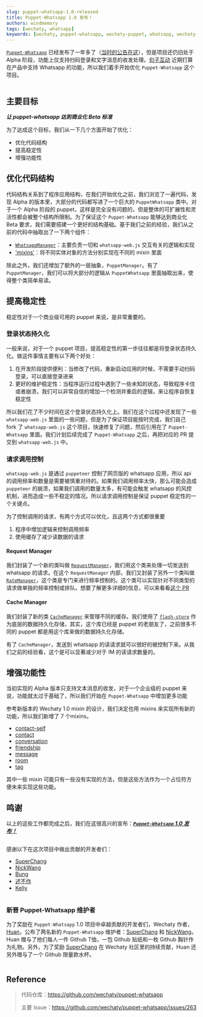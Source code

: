 ```yaml
---
slug: puppet-whatsapp-1.0-released
title: Puppet-Whatsapp 1.0 发布！
authors: windmemory
tags: [wechaty, whatsapp]
keywords: [wechaty, puppet-whatsapp, wechaty-puppet, whatsapp, wechaty-1.0]
---
```



[`Puppet-Whatsapp`](https://github.com/wechaty/puppet-whstsapp) 已经发布了一年多了（[当时的公告在这](https://wechaty.js.org/2021/02/15/publishment-of-wechaty-whatsapp-puppet/)），但是项目还仍旧处于 Alpha 阶段，功能上仅支持扫码登录和文字消息的收发处理。[句子互动](https://juzibot.com) 近期打算在产品中支持 Whatsapp 的功能，所以我们着手开始优化 `Puppet-Whatsapp` 这个项目。

<!--truncate-->

<Image img={PuppetWhatsappBanner} />

## 主要目标

***让 puppet-whatsapp 达到商业化 Beta 标准***

为了达成这个目标，我们从一下几个方面开始了优化：

- 优化代码结构
- 提高稳定性
- 增强功能性

## 优化代码结构

代码结构关系到了程序应用结构，在我们开始优化之前，我们浏览了一遍代码，发现 Alpha 的版本里，大部分的代码都写进了一个巨大的 `PuppetWhatsapp` 类中。对于一个 Alpha 阶段的 puppet，这样是完全没有问题的，但是整体的可扩展性和灵活性都会被整个结构所限制。为了保证这个 `Puppet-Whatsapp` 能够达到商业化 Beta 要求，我们需要搭建一个更好的结构基础。基于我们之前的经验，我们从之前的代码中抽取出了一下两个组件：

- [`WhatsappManager`](https://github.com/wechaty/puppet-whatsapp/blob/9d9db5d308e253d92dae085f32e9b4ffea6fac3f/src/whatsapp/whatsapp-manager.ts)：主要负责一切和 `whatsapp-web.js` 交互有关的逻辑和实现
- ['mixins'](https://github.com/wechaty/puppet-whatsapp/tree/main/src/puppet-mixin)：将不同实体对象的方法分别实现在不同的 mixin 里面

除此之外，我们还增加了额外的一层抽象，`PuppetManager`。有了 `PuppetManager`，我们可以将大部分的逻辑从 `PuppetWhatsapp` 里面抽取出来，使得整个类简单易读。

## 提高稳定性

稳定性对于一个商业级可用的 puppet 来说，是非常重要的。

### 登录状态持久化

一般来说，对于一个 puppet 项目，提高稳定性的第一步往往都是将登录状态持久化。做这件事情主要有以下两个好处：

1. 在开发阶段提供便利：当修改了代码，重新启动应用的时候，不需要手动扫码登录，可以直接登录进来
1. 更好的维护稳定性：当程序运行过程中遇到了一些未知的状态，导致程序卡住或者崩溃，我们可以非常自信的增加一个检测并重启的逻辑，来让程序自恢复稳定性

所以我们花了不少时间在这个登录状态持久化上。我们在这个过程中还发现了一些 `whatsapp-web.js` 里面的一些问题，但是为了保证项目能按时完成，我们自己 fork 了 `whatsapp-web.js` 这个项目，快速修复了问题，然后引用在了 `Puppet-Whatsapp` 里面。我们计划后续完成了 `Puppet-Whatsapp` 之后，再把对应的 PR 提交到 `whatsapp-web.js` 中。

### 请求调用控制

`whatsapp-web.js` 是通过 `puppeteer` 控制了网页版的 whatsapp 应用，所以 api 的调用频率和数量是需要被慎重对待的。如果我们调用频率太快，那么可能会造成 `puppeteer` 的崩溃，如果我们调用的数量太多，有可能会触发 whatsapp 的风控机制，进而造成一些不稳定的情况。所以请求调用控制是保证 puppet 稳定性的一个关键点。

为了控制调用的请求，有两个方式可以优化，且这两个方式都很重要

1. 程序中增加逻辑来控制调用频率
1. 使用缓存了减少读数据的请求

#### Request Manager

我们封装了一个新的类叫做 [`RequestManager`](https://github.com/wechaty/puppet-whatsapp/blob/9d9db5d308e253d92dae085f32e9b4ffea6fac3f/src/request/request-manager.ts)，我们用这个类来处理一切发送到 whatsapp 的请求。在这个 `RequestManager` 内部，我们又封装了另外一个类叫做 [`RateManager`](https://github.com/wechaty/puppet-whatsapp/blob/9d9db5d308e253d92dae085f32e9b4ffea6fac3f/src/request/rate-manager.ts)，这个类是专门来进行频率控制的。这个类可以实现针对不同类型的请求做单独的频率控制或排队。想要了解更多详细的信息，可以来看看[这个 PR](https://github.com/wechaty/puppet-whatsapp/pull/279)

#### Cache Manager

我们封装了新的类 [`CacheManager`](https://github.com/wechaty/puppet-whatsapp/blob/9d9db5d308e253d92dae085f32e9b4ffea6fac3f/src/data/cache-manager.ts') 来管理不同的缓存。我们使用了 [`flash-store`](https://github.com/huan/flash-store) 作为底层的数据持久化存储，其实，这个库已经是 puppet 的老朋友了，之前很多不同的 puppet 都是用这个库来做的数据持久化存储。

有了 `CacheManager`，发送到 whatsapp 的读请求就可以很好的被控制下来。从我们之前的经验看，这个是可以显著减少对于 IM 的读请求数量的。

## 增强功能性

当初实现的 Alpha 版本只支持文本消息的收发，对于一个企业级的 puppet 来说，功能就太过于基础了，所以我们开始在 `Puppet-Whatsapp` 中增加更多功能

参考新版本的 Wechaty 1.0 mixin 的设计，我们决定也用 mixins 来实现所有新的功能，所以我们新增了 7 个mixins。

- [contact-self](https://github.com/wechaty/puppet-whatsapp/blob/9d9db5d308e253d92dae085f32e9b4ffea6fac3f/src/puppet-mixin/contact-self.ts)
- [contact](https://github.com/wechaty/puppet-whatsapp/blob/9d9db5d308e253d92dae085f32e9b4ffea6fac3f/src/puppet-mixin/contact.ts)
- [conversation](https://github.com/wechaty/puppet-whatsapp/blob/9d9db5d308e253d92dae085f32e9b4ffea6fac3f/src/puppet-mixin/conversation.ts)
- [friendship](https://github.com/wechaty/puppet-whatsapp/blob/9d9db5d308e253d92dae085f32e9b4ffea6fac3f/src/puppet-mixin/friendship.ts)
- [message](https://github.com/wechaty/puppet-whatsapp/blob/9d9db5d308e253d92dae085f32e9b4ffea6fac3f/src/puppet-mixin/message.ts)
- [room](https://github.com/wechaty/puppet-whatsapp/blob/9d9db5d308e253d92dae085f32e9b4ffea6fac3f/src/puppet-mixin/room.ts)
- [tag](https://github.com/wechaty/puppet-whatsapp/blob/9d9db5d308e253d92dae085f32e9b4ffea6fac3f/src/puppet-mixin/tag.ts)

其中一些 mixin 可能只有一些没有实现的方法，但是这些方法作为一个占位符方便未来实现这些功能。

## 鸣谢

以上的这些工作都完成之后，我们在这很高兴的宣布：***<u>`Puppet-Whatsapp` 1.0 发布！</u>***

<Image img={Launched} />

感谢以下在这次项目中做出贡献的开发者们：

- [SuperChang](https://github.com/su-chang)
- [NickWang](https://github.com/hcfw007)
- [Bung](https://github.com/bung87)
- [述不作](https://github.com/wedreamer)
- [Kelly](https://github.com/guo40020)

<Image img={Kickoff} />

### 新晋 Puppet-Whatsapp 维护者

为了奖励在 `Puppet-Whatsapp` 1.0 项目中卓越贡献的开发者们，Wechaty 作者，[Huan](https://github.com/huan)，公布了两名新的 `Puppet-Whatsapp` 维护者：[SuperChang](https://github.com/su-chang) 和 [NickWang](https://github.com/hcfw007)。Huan 赠与了他们每人一件 Github T恤，一包 Github 贴纸和一枚 Github 胸针作为礼物。另外，为了奖励 [SuperChang](https://github.com/su-chang) 在 Wechaty 社区里的持续贡献，Huan 还另外赠与了一个 Github 限量款水杯。

<Image img={Maintainer} />

## Reference

> 代码仓库：<https://github.com/wechaty/puppet-whatsapp>
>
> 主要 Issue：<https://github.com/wechaty/puppet-whatsapp/issues/263>
